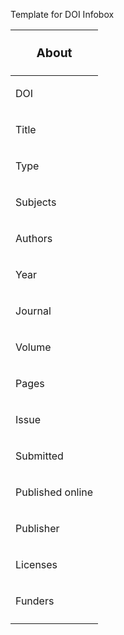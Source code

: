 <noinclude>Template for DOI Infobox</noinclude>
<includeonly>
{| class="float-right infobox wikitable" style="font-size:90%; margin-top:0; width:410px; max-width:500px;"
|-
!colspan="2" style="font-size:120%; text-align:center; " | About
|-
| DOI || [https://dx.doi.org/{{{doi|}}} {{{doi|}}}]
|-
| Title || {{{title|}}}
|-
| Type || {{{type|}}}
|-
| Subjects || {{{subjects|}}}
|-
| Authors || {{{authors|}}}
|-
| Year || {{{year|}}}
|-
| Journal || {{{journal|}}}
|-
| Volume || {{{volume|}}}
|-
| Pages || {{{pages|}}}
|-
| Issue || {{{issue|}}}
|-
| Submitted || {{{submittedAt|}}}
|-
| Published online || {{{publishedOnlineAt|}}}
|-
| Publisher || {{{publisher|}}}
|-
| Licenses || {{{licenses|}}}
|-
| Funders || {{{funders|}}}
|-
|}
</includeonly>